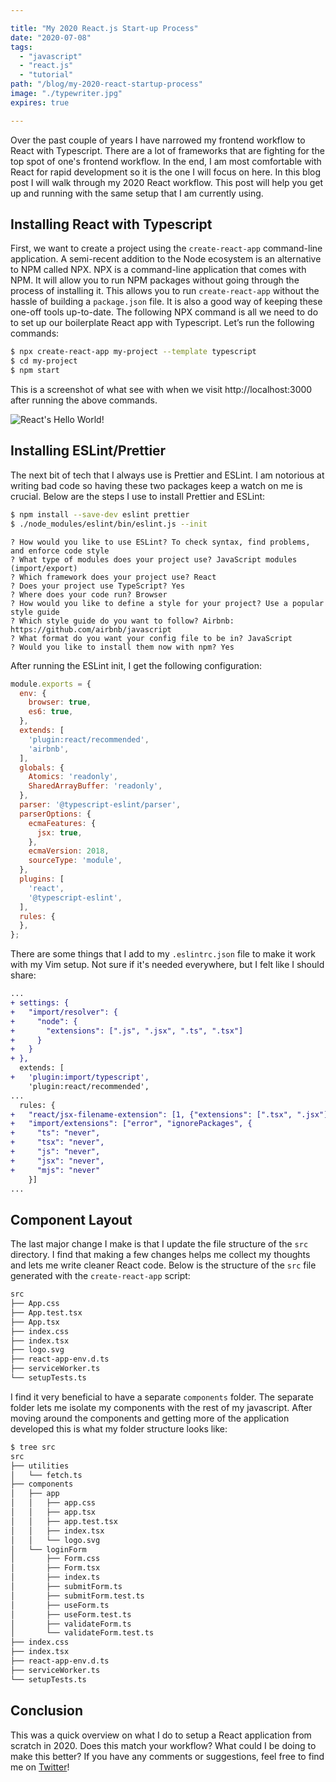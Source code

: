 ```yaml
---

title: "My 2020 React.js Start-up Process"
date: "2020-07-08"
tags:
  - "javascript"
  - "react.js"
  - "tutorial"
path: "/blog/my-2020-react-startup-process"
image: "./typewriter.jpg"
expires: true

---
```



Over the past couple of years I have narrowed my frontend workflow to React with Typescript. There are a lot of frameworks that are fighting for the top spot of one's frontend workflow. In the end, I am most comfortable with React for rapid development so it is the one I will focus on here. In this blog post I will walk through my 2020 React workflow. This post will help you get up and running with the same setup that I am currently using.

## Installing React with Typescript


First, we want to create a project using the `create-react-app` command-line application. A semi-recent addition to the Node ecosystem is an alternative to NPM called NPX. NPX is a command-line application that comes with NPM. It will allow you to run NPM packages without going through the process of installing it. This allows you to run `create-react-app` without the hassle of building a `package.json` file. It is also a good way of keeping these one-off tools up-to-date. The following NPX command is all we need to do to set up our boilerplate React app with Typescript. Let’s run the following commands:

```bash
$ npx create-react-app my-project --template typescript
$ cd my-project
$ npm start
```

This is a screenshot of what see with when we visit http://localhost:3000 after running the above commands.

<img src={helloWorld} alt="React's Hello World!" />

## Installing ESLint/Prettier

The next bit of tech that I always use is Prettier and ESLint. I am notorious at writing bad code so having these two packages keep a watch on me is crucial. Below are the steps I use to install Prettier and ESLint:

```bash
$ npm install --save-dev eslint prettier
$ ./node_modules/eslint/bin/eslint.js --init
```

```
? How would you like to use ESLint? To check syntax, find problems, and enforce code style
? What type of modules does your project use? JavaScript modules (import/export)
? Which framework does your project use? React
? Does your project use TypeScript? Yes
? Where does your code run? Browser
? How would you like to define a style for your project? Use a popular style guide
? Which style guide do you want to follow? Airbnb: https://github.com/airbnb/javascript
? What format do you want your config file to be in? JavaScript
? Would you like to install them now with npm? Yes
```

After running the ESLint init, I get the following configuration:

```javascript
module.exports = {
  env: {
    browser: true,
    es6: true,
  },
  extends: [
    'plugin:react/recommended',
    'airbnb',
  ],
  globals: {
    Atomics: 'readonly',
    SharedArrayBuffer: 'readonly',
  },
  parser: '@typescript-eslint/parser',
  parserOptions: {
    ecmaFeatures: {
      jsx: true,
    },
    ecmaVersion: 2018,
    sourceType: 'module',
  },
  plugins: [
    'react',
    '@typescript-eslint',
  ],
  rules: {
  },
};
```

There are some things that I add to my `.eslintrc.json` file to make it work with my Vim setup. Not sure if it's needed everywhere, but I felt like I should share:

```diff
...
+ settings: {
+   "import/resolver": {
+     "node": {
+       "extensions": [".js", ".jsx", ".ts", ".tsx"]
+     }
+   }
+ },
  extends: [
+   'plugin:import/typescript',
    'plugin:react/recommended',
...
  rules: {
+   "react/jsx-filename-extension": [1, {"extensions": [".tsx", ".jsx"]}],
+   "import/extensions": ["error", "ignorePackages", {
+     "ts": "never",
+     "tsx": "never",
+     "js": "never",
+     "jsx": "never",
+     "mjs": "never"
    }]
...
```

## Component Layout

The last major change I make is that I update the file structure of the `src` directory. I find that making a few changes helps me collect my thoughts and lets me write cleaner React code. Below is the structure of the `src` file generated with the `create-react-app` script:

```bash
src
├── App.css
├── App.test.tsx
├── App.tsx
├── index.css
├── index.tsx
├── logo.svg
├── react-app-env.d.ts
├── serviceWorker.ts
└── setupTests.ts
```

I find it very beneficial to have a separate `components` folder. The separate folder lets me isolate my components with the rest of my javascript. After moving around the components and getting more of the application developed this is what my folder structure looks like:

```bash
$ tree src
src
├── utilities
│   └── fetch.ts
├── components
│   ├── app
│   │   ├── app.css
│   │   ├── app.tsx
│   │   ├── app.test.tsx
│   │   ├── index.tsx
│   │   └── logo.svg
│   └── loginForm
│       ├── Form.css
│       ├── Form.tsx
│       ├── index.ts
│       ├── submitForm.ts
│       ├── submitForm.test.ts
│       ├── useForm.ts
│       ├── useForm.test.ts
│       ├── validateForm.ts
│       └── validateForm.test.ts
├── index.css
├── index.tsx
├── react-app-env.d.ts
├── serviceWorker.ts
└── setupTests.ts
```

## Conclusion

This was a quick overview on what I do to setup a React application from scratch in 2020. Does this match your workflow? What could I be doing to make this better? If you have any comments or suggestions, feel free to find me on [Twitter](https://twitter.com/joshfinnie)!

<Unsplash name="RetroSupply" url="retrosupply" />
